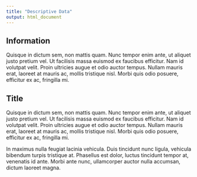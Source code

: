 ---
title: "Descriptive Data"
output: html_document
---

## Information

Quisque in dictum sem, non mattis quam. Nunc tempor enim ante, ut aliquet justo pretium vel. Ut facilisis massa euismod ex faucibus efficitur. Nam id volutpat velit. Proin ultricies augue et odio auctor tempus. Nullam mauris erat, laoreet at mauris ac, mollis tristique nisl. Morbi quis odio posuere, efficitur ex ac, fringilla mi. 


## Title

Quisque in dictum sem, non mattis quam. Nunc tempor enim ante, ut aliquet justo pretium vel. Ut facilisis massa euismod ex faucibus efficitur. Nam id volutpat velit. Proin ultricies augue et odio auctor tempus. Nullam mauris erat, laoreet at mauris ac, mollis tristique nisl. Morbi quis odio posuere, efficitur ex ac, fringilla mi.

In maximus nulla feugiat lacinia vehicula. Duis tincidunt nunc ligula, vehicula bibendum turpis tristique at. Phasellus est dolor, luctus tincidunt tempor at, venenatis id ante. Morbi ante nunc, ullamcorper auctor nulla accumsan, dictum laoreet magna. 
